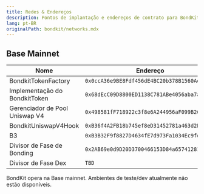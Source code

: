 ```yaml
---
title: Redes & Endereços
description: Pontos de implantação e endereços de contrato para BondKit.
lang: pt-BR
originalPath: bondkit/networks.mdx
---
```

## Base Mainnet

| Nome | Endereço |
|------|---------|
| BondkitTokenFactory | `0x0ccA36e9BE8Fdf456dE4BC20b378B1560Aeb6653` |
| Implementação do BondkitToken | `0x68dEcC09D8800ED1138C781ABe4056aba7a4eF7E` |
| Gerenciador de Pool Uniswap V4 | `0x498581fF718922c3f8e6A244956aF099B2652b2b` |
| BondkitUniswapV4Hook | `0xB36f4A2FB18b745ef8eD31452781a463d2B3f0cC` |
| B3 | `0xB3B32F9f8827D4634fE7d973Fa1034Ec9fdDB3B3` |
| Divisor de Fase de Bonding | `0x2AB69e0d9D20D3700466153D84a6574128154Fd2` |
| Divisor de Fase Dex | `TBD` |

<Note>
BondKit opera na Base mainnet. Ambientes de teste/dev atualmente não estão disponíveis.
</Note>
